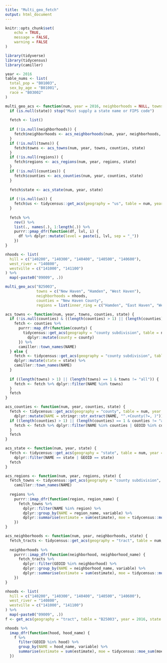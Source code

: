 ```yaml
---
title: "Multi_geo_fetch"
output: html_document
---
```


```r
knitr::opts_chunk$set(
	echo = TRUE,
	message = FALSE,
	warning = FALSE
)
```

```r
library(tidyverse)
library(tidycensus)
library(camiller)
```

```r
year <- 2016
table_nums <- list(
  total_pop = "B01003",
  sex_by_age = "B01001",
  race = "B03002"
)

```

```r
multi_geo_acs <- function(num, year = 2016, neighborhoods = NULL, towns = "all", regions = NULL, counties = "all", state = "09", us = NULL) {
  if (is.null(state)) stop("Must supply a state name or FIPS code")
  
  fetch <- list()
  
  if (!is.null(neighborhoods)) {
    fetch$neighborhoods <- acs_neighborhoods(num, year, neighborhoods, state)
  }
  if (!is.null(towns)) {
    fetch$towns <- acs_towns(num, year, towns, counties, state)
  }
  if (!is.null(regions)) {
    fetch$regions <- acs_regions(num, year, regions, state)
  }
  if (!is.null(counties)) {
    fetch$counties <- acs_counties(num, year, counties, state)
  }
  
  fetch$state <- acs_state(num, year, state)
  
  if (!is.null(us)) {
    fetch$us <- tidycensus::get_acs(geography = "us", table = num, year = year)
  }
  
  fetch %>%
    rev() %>%
    list(., names(.), 1:length(.)) %>%
    purrr::pmap_dfr(function(df, lvl, i) {
      df %>% dplyr::mutate(level = paste(i, lvl, sep = "_"))
    })
}

nhoods <- list(
  hill = c("140200", "140300", "140400", "140500", "140600"),
  west_river = "140800",
  westville = c("141000", "141100")
) %>%
  map(~paste0("09009", .))

multi_geo_acs("B25003", 
              towns = c("New Haven", "Hamden", "West Haven"), 
              neighborhoods = nhoods, 
              counties = "New Haven County", 
              regions = list(inner_ring = c("Hamden", "East Haven", "West Haven"), cities = c("New Haven", "Hartford", "Bridgeport", "Waterbury", "Stamford")))
```

```r
acs_towns <- function(num, year, towns, counties, state) {
  if (!is.null(counties) & ((length(counties) > 1) || (length(counties) == 1 & counties != "all"))) {
    fetch <- counties %>%
      purrr::map_dfr(function(county) {
        tidycensus::get_acs(geography = "county subdivision", table = num, year = year, state = state, county = county) %>%
          dplyr::mutate(county = county)
      }) %>%
      camiller::town_names(NAME)
  } else {
    fetch <- tidycensus::get_acs(geography = "county subdivision", table = num, year = year, state = state) %>%
    dplyr::mutate(state = state) %>%
    camiller::town_names(NAME)
  }
  
  if ((length(towns) > 1) || (length(towns) == 1 & towns != "all")) {
    fetch <- fetch %>% dplyr::filter(NAME %in% towns)
  }
  fetch
}
```

```r
acs_counties <- function(num, year, counties, state) {
  fetch <- tidycensus::get_acs(geography = "county", table = num, year = year, state = state) %>%
    dplyr::mutate(NAME = stringr::str_extract(NAME, "^.+County(?=, )"))
  if ((length(counties) > 1) || (length(counties) == 1 & counties != "all")) {
    fetch <- fetch %>% dplyr::filter(NAME %in% counties | GEOID %in% counties)
  }
  fetch
}
```

```r
acs_state <- function(num, year, state) {
  fetch <- tidycensus::get_acs(geography = "state", table = num, year = year) %>%
    dplyr::filter(NAME == state | GEOID == state)
  fetch
}
```

```r
acs_regions <- function(num, year, regions, state) {
  fetch_towns <- tidycensus::get_acs(geography = "county subdivision", table = num, year = year, state = state) %>%
    camiller::town_names(NAME)
  
  regions %>%
    purrr::imap_dfr(function(region, region_name) {
      fetch_towns %>%
        dplyr::filter(NAME %in% region) %>%
        dplyr::group_by(NAME = region_name, variable) %>%
        dplyr::summarise(estimate = sum(estimate), moe = tidycensus::moe_sum(moe, estimate) %>% round())
    })
}
```

```r
acs_neighborhoods <- function(num, year, neighborhoods, state) {
  fetch_tracts <- tidycensus::get_acs(geography = "tract", table = num, year = year, state = state)
  
  neighborhoods %>%
    purrr::imap_dfr(function(neighborhood, neighborhood_name) {
      fetch_tracts %>%
        dplyr::filter(GEOID %in% neighborhood) %>%
        dplyr::group_by(NAME = neighborhood_name, variable) %>%
        dplyr::summarise(estimate = sum(estimate), moe = tidycensus::moe_sum(moe, estimate) %>% round())
    })
}
```

```r
nhoods <- list(
  hill = c("140200", "140300", "140400", "140500", "140600"),
  west_river = "140800",
  westville = c("141000", "141100")
) %>%
  map(~paste0("09009", .))
f <- get_acs(geography = "tract", table = "B25003", year = 2016, state = "09")

nhoods %>%
  imap_dfr(function(hood, hood_name) {
    f %>%
      filter(GEOID %in% hood) %>%
      group_by(NAME = hood_name, variable) %>%
      summarise(estimate = sum(estimate), moe = tidycensus::moe_sum(moe, estimate) %>% round())
  })
```


